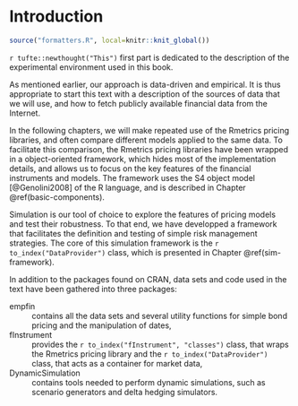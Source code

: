 # Introduction

```r
source("formatters.R", local=knitr::knit_global())
```

`r tufte::newthought("This")` first part is dedicated to the description of the experimental
environment used in this book.

As mentioned earlier, our approach is data-driven and empirical. It is
thus appropriate to start this text with a description of the sources of
data that we will use, and how to fetch publicly available financial
data from the Internet.

In the following chapters, we will make repeated use of the Rmetrics
pricing libraries, and often compare different models applied to the
same data. To facilitate this comparison, the Rmetrics pricing libraries
have been wrapped in a object-oriented framework, which hides most of
the implementation details, and allows us to focus on the key features
of the financial instruments and models. The framework uses the S4
object model [@Genolini2008] of the R language, and is described in
Chapter \@ref(basic-components).

Simulation is our tool of choice to explore the features of pricing
models and test their robustness. To that end, we have developped a
framework that facilitates the definition and testing of simple risk
management strategies. The core of this simulation framework is the `r to_index("DataProvider")`
class, which is presented in Chapter \@ref(sim-framework).

In addition to the packages found on CRAN, data sets and code used in the
text have been gathered into three packages:


empfin
: contains all the data sets and several utility functions for simple bond pricing and the manipulation of dates,

fInstrument
: provides the `r to_index("fInstrument", "classes")` class, that wraps the Rmetrics pricing library and the `r to_index("DataProvider")`
class, that acts as a container for market data,

DynamicSimulation
: contains tools needed to perform dynamic simulations, such as scenario generators and delta hedging simulators.